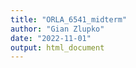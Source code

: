 ```yaml
---
title: "ORLA_6541_midterm"
author: "Gian Zlupko"
date: "2022-11-01"
output: html_document
---
```



